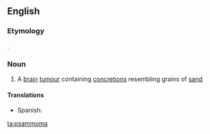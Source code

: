 ==English==

===Etymology===
{{etyl|grc}} {{term|ψάμμος|sc=Grek|tr=psammos||sand}}.

===Noun===
{{en-noun}}

#{{medicine}} A [[brain]] [[tumour]] containing [[concretion]]s resembling grains of [[sand]]

====Translations====
{{trans-top|brain tumor}}
*Spanish: {{t-|es|psamoma|f}}
{{trans-mid}}
{{trans-bottom}}

[[ta:psammoma]]